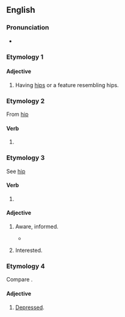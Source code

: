 ==English==

===Pronunciation===
* {{audio|en|En-au-hipped.ogg|Audio (AU)}}

===Etymology 1===
{{suffix|en|hip|ed|gloss1=anatomy sense}}

====Adjective====
{{en-adj}}

# Having [[hip]]s or a feature resembling hips.

===Etymology 2===
From [[hip#Verb|hip]] {{qualifier|verb}}

====Verb====
{{head|en|verb form}}

# {{en-past of|hip}}

===Etymology 3===
See [[hip#Etymology 3|hip]] {{qualifier|Etymology 3}}

====Verb====
{{head|en|verb form}}

# {{en-past of|hip}}

====Adjective====
{{en-adj}}

# {{lb|en|slang}} Aware, informed.
#* {{quote-book|en|title=For the sake of argument: essays and minority reports|page=200|author={{w|Christopher Hitchens}}|year=1993|passage=If I admitted, though, to being a little '''hipped''' on the subject of Trotsky, I could sometimes gain an indulgent if flickering attention}}
# {{lb|en|slang|with ''on''}} Interested.

===Etymology 4===
Compare {{m|en|hippish}}.

====Adjective====
{{en-adj}}

# [[depressed|Depressed]].